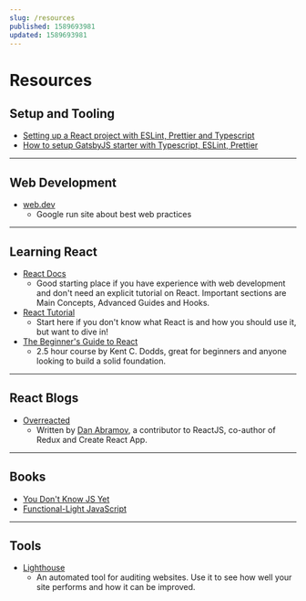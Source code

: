 ```yaml
---
slug: /resources
published: 1589693981
updated: 1589693981
---
```


# Resources

## Setup and Tooling

-   [Setting up a React project with ESLint, Prettier and Typescript](https://www.robertcooper.me/using-eslint-and-prettier-in-a-typescript-project)
-   [How to setup GatsbyJS starter with Typescript, ESLint, Prettier](https://dev.to/speshov/how-to-setup-gatsbyjs-starter-with-typescript-eslint-prettier-4jh3)

---

## Web Development

-   [web.dev](https://web.dev/)
    -   Google run site about best web practices

---

## Learning React

-   [React Docs](https://reactjs.org/docs/getting-started.html)
    -   Good starting place if you have experience with web development and don't need an explicit tutorial on React. Important sections are Main Concepts, Advanced Guides and Hooks.
-   [React Tutorial](https://reactjs.org/tutorial/tutorial.html)
    -   Start here if you don't know what React is and how you should use it, but want to dive in!
-   [The Beginner's Guide to React](https://egghead.io/courses/the-beginner-s-guide-to-react)
    -   2.5 hour course by Kent C. Dodds, great for beginners and anyone looking to build a solid foundation.

---

## React Blogs

-   [Overreacted](https://overreacted.io/)
    -   Written by [Dan Abramov](https://mobile.twitter.com/dan_abramov), a contributor to ReactJS, co-author of Redux and Create React App.

---

## Books

-   [You Don't Know JS Yet](http://youdontknowjs.com/)
-   [Functional-Light JavaScript](https://github.com/getify/Functional-Light-JS)

---

## Tools

-   [Lighthouse](https://developers.google.com/web/tools/lighthouse/#devtools)
    -   An automated tool for auditing websites. Use it to see how well your site performs and how it can be improved.
